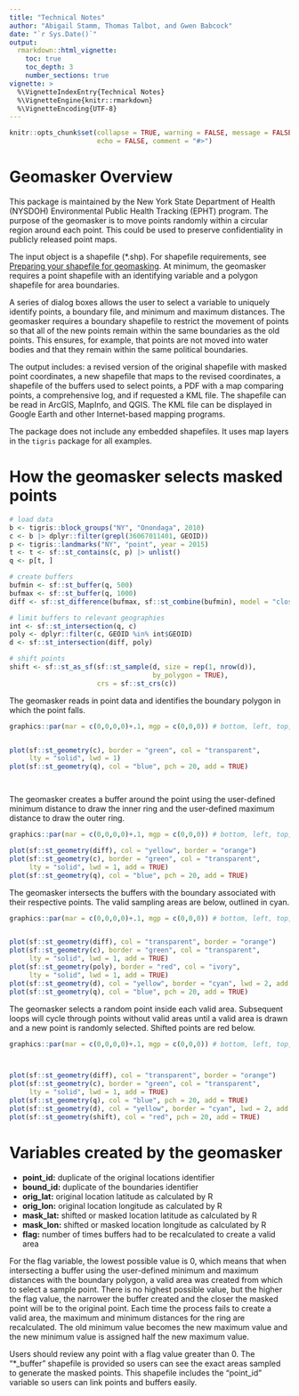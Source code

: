 ```yaml
---
title: "Technical Notes"
author: "Abigail Stamm, Thomas Talbot, and Gwen Babcock"
date: "`r Sys.Date()`"
output: 
  rmarkdown::html_vignette:
    toc: true
    toc_depth: 3
    number_sections: true
vignette: >
  %\VignetteIndexEntry{Technical Notes}
  %\VignetteEngine{knitr::rmarkdown}
  %\VignetteEncoding{UTF-8}
---
```


```r
knitr::opts_chunk$set(collapse = TRUE, warning = FALSE, message = FALSE, 
                      echo = FALSE, comment = "#>")
```


# Geomasker Overview

This package is maintained by the New York State Department of Health (NYSDOH) Environmental Public Health Tracking (EPHT) program. The purpose of the geomasker is to move points randomly within a circular region around each point. This could be used to preserve confidentiality in publicly released point maps.


The input object is a shapefile (*.shp). For shapefile requirements, see [Preparing your shapefile for geomasking](prepare_shapefile.html). At minimum, the geomasker requires a point shapefile with an identifying variable and a polygon shapefile for area boundaries. 

<!-- any minimum? or any shapefile? allow no boundaries (so person can be put in a lake or another state)? -->

A series of dialog boxes allows the user to select a variable to uniquely identify points, a boundary file, and minimum and maximum distances. The geomasker requires a boundary shapefile to restrict the movement of points so that all of the new points remain within the same boundaries as the old points. This ensures, for example, that points are not moved into water bodies and that they remain within the same political boundaries.

The output includes: a revised version of the original shapefile with masked point coordinates, a new shapefile that maps to the revised coordinates, a shapefile of the buffers used to select points, a PDF with a map comparing points, a comprehensive log, and if requested a KML file. The shapefile can be read in ArcGIS, MapInfo, and QGIS. The KML file can be displayed in Google Earth and other Internet-based mapping programs.

The package does not include any embedded shapefiles. It uses map layers in the `tigris` package for all examples. 



# How the geomasker selects masked points

```r
# load data
b <- tigris::block_groups("NY", "Onondaga", 2010)
c <- b |> dplyr::filter(grepl(36067011401, GEOID))
p <- tigris::landmarks("NY", "point", year = 2015)
t <- t <- sf::st_contains(c, p) |> unlist()
q <- p[t, ]

# create buffers
bufmin <- sf::st_buffer(q, 500)
bufmax <- sf::st_buffer(q, 1000)
diff <- sf::st_difference(bufmax, sf::st_combine(bufmin), model = "closed")

# limit buffers to relevant geographies
int <- sf::st_intersection(q, c)
poly <- dplyr::filter(c, GEOID %in% int$GEOID)
d <- sf::st_intersection(diff, poly)

# shift points
shift <- sf::st_as_sf(sf::st_sample(d, size = rep(1, nrow(d)), 
                                    by_polygon = TRUE), 
                      crs = sf::st_crs(c))


```

The geomasker reads in point data and identifies the boundary polygon in which the point falls.

```r
graphics::par(mar = c(0,0,0,0)+.1, mgp = c(0,0,0)) # bottom, left, top, right


plot(sf::st_geometry(c), border = "green", col = "transparent",
     lty = "solid", lwd = 1)
plot(sf::st_geometry(q), col = "blue", pch = 20, add = TRUE)




```

<!-- what if there are no valid points in the buffer? -->

The geomasker creates a buffer around the point using the user-defined minimum distance to draw the inner ring and the user-defined maximum distance to draw the outer ring. 

```r
graphics::par(mar = c(0,0,0,0)+.1, mgp = c(0,0,0)) # bottom, left, top, right

plot(sf::st_geometry(diff), col = "yellow", border = "orange")
plot(sf::st_geometry(c), border = "green", col = "transparent",
     lty = "solid", lwd = 1, add = TRUE)
plot(sf::st_geometry(q), col = "blue", pch = 20, add = TRUE)


```

The geomasker intersects the buffers with the boundary associated with their respective points. The valid sampling areas are below, outlined in cyan. 

```r
graphics::par(mar = c(0,0,0,0)+.1, mgp = c(0,0,0)) # bottom, left, top, right


plot(sf::st_geometry(diff), col = "transparent", border = "orange")
plot(sf::st_geometry(c), border = "green", col = "transparent",
     lty = "solid", lwd = 1, add = TRUE)
plot(sf::st_geometry(poly), border = "red", col = "ivory",
     lty = "solid", lwd = 1, add = TRUE)
plot(sf::st_geometry(d), col = "yellow", border = "cyan", lwd = 2, add = TRUE)
plot(sf::st_geometry(q), col = "blue", pch = 20, add = TRUE)


```

The geomasker selects a random point inside each valid area. Subsequent loops will cycle through points without valid areas until a valid area is drawn and a new point is randomly selected. Shifted points are red below.


```r

graphics::par(mar = c(0,0,0,0)+.1, mgp = c(0,0,0)) # bottom, left, top, right



plot(sf::st_geometry(diff), col = "transparent", border = "orange")
plot(sf::st_geometry(c), border = "green", col = "transparent",
     lty = "solid", lwd = 1, add = TRUE)
plot(sf::st_geometry(q), col = "blue", pch = 20, add = TRUE)
plot(sf::st_geometry(d), col = "yellow", border = "cyan", lwd = 2, add = TRUE)
plot(sf::st_geometry(shift), col = "red", pch = 20, add = TRUE)


```




# Variables created by the geomasker


- **point_id:** duplicate of the original locations identifier
- **bound_id:** duplicate of the boundaries identifier
- **orig_lat:** original location latitude as calculated by R
- **orig_lon:** original location longitude as calculated by R
- **mask_lat:** shifted or masked location latitude as calculated by R
- **mask_lon:** shifted or masked location longitude as calculated by R
- **flag:** number of times buffers had to be recalculated to create a valid area

For the flag variable, the lowest possible value is 0, which means that when intersecting a buffer using the user-defined minimum and maximum distances with the boundary polygon, a valid area was created from which to select a sample point. There is no highest possible value, but the higher the flag value, the narrower the buffer created and the closer the masked point will be to the original point. Each time the process fails to create a valid area, the maximum and minimum distances for the ring are recalculated. The old minimum value becomes the new maximum value and the new minimum value is assigned half the new maximum value. 

Users should review any point with a flag value greater than 0. The "*_buffer" shapefile is provided so users can see the exact areas sampled to generate the masked points. This shapefile includes the "point_id" variable so users can link points and buffers easily.







